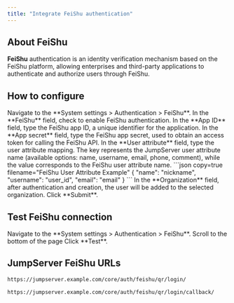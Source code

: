 ```yaml
---
title: "Integrate FeiShu authentication"
---
```


## About FeiShu
**FeiShu** authentication is an identity verification mechanism based on the FeiShu platform, allowing enterprises and third-party applications to authenticate and authorize users through FeiShu.

## How to configure
<Steps>

<Step>
<Nav name="system-settings" />
</Step>

<Step>
Navigate to the **System settings > Authentication > FeiShu**.
</Step>

<Step>
In the **FeiShu** field, check to enable FeiShu authentication.
</Step>

<Step>
In the **App ID** field, type the FeiShu app ID, a unique identifier for the application.
</Step>

<Step>
In the **App secret** field, type the FeiShu app secret, used to obtain an access token for calling the FeiShu API.
</Step>

<Step>
In the **User attribute** field, type the user attribute mapping. The key represents the JumpServer user attribute name (available options: name, username, email, phone, comment), while the value corresponds to the FeiShu user attribute name.
```json copy=true filename="FeiShu User Attribute Example"
{
  "name": "nickname",
  "username": "user_id",
  "email": "email"
}
```
</Step>

<Step>
In the **Organization** field, after authentication and creation, the user will be added to the selected organization.
</Step>

<Step>
Click **Submit**.
</Step>

</Steps>

## Test FeiShu connection
<Steps>

<Step>
<Nav name="system-settings" />
</Step>

<Step>
Navigate to the **System settings > Authentication > FeiShu**.
</Step>

<Step>
Scroll to the bottom of the page
</Step>

<Step>
Click **Test**.
</Step>

</Steps>

## JumpServer FeiShu URLs

```md filename="QR Login URL"
https://jumpserver.example.com/core/auth/feishu/qr/login/
```

```md filename="QR Login Success Callback URL"
https://jumpserver.example.com/core/auth/feishu/qr/login/callback/
```